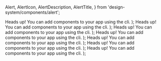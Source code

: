   Alert,
  AlertIcon,
  AlertDescription,
  AlertTitle,
} from 'design-system/components/alert';

  <Preview>
    <Alert>
      <AlertIcon>
        <Terminal />
      </AlertIcon>
      <AlertTitle>Heads up!</AlertTitle>
      <AlertDescription>
        You can add components to your app using the cli.
      </AlertDescription>
    </Alert>
  </Preview>
);

  <Preview>
    <Alert>
      <AlertIcon>
        <Terminal />
      </AlertIcon>
      <AlertTitle>Heads up!</AlertTitle>
      <AlertDescription>
        You can add components to your app using the cli.
      </AlertDescription>
    </Alert>
  </Preview>
);

  <Preview>
    <Alert status="danger">
      <AlertIcon>
        <Terminal />
      </AlertIcon>
      <AlertTitle>Heads up!</AlertTitle>
      <AlertDescription>
        You can add components to your app using the cli.
      </AlertDescription>
    </Alert>
  </Preview>
);

  <Preview>
    <Alert status="warning">
      <AlertIcon>
        <Terminal />
      </AlertIcon>
      <AlertTitle>Heads up!</AlertTitle>
      <AlertDescription>
        You can add components to your app using the cli.
      </AlertDescription>
    </Alert>
  </Preview>
);

  <Preview>
    <Alert status="success">
      <AlertIcon>
        <Terminal />
      </AlertIcon>
      <AlertTitle>Heads up!</AlertTitle>
      <AlertDescription>
        You can add components to your app using the cli.
      </AlertDescription>
    </Alert>
  </Preview>
);

  <Preview>
    <Alert status="info">
      <AlertIcon>
        <Terminal />
      </AlertIcon>
      <AlertTitle>Heads up!</AlertTitle>
      <AlertDescription>
        You can add components to your app using the cli.
      </AlertDescription>
    </Alert>
  </Preview>
);

  <Preview>
    <Alert status="discovery">
      <AlertIcon>
        <Terminal />
      </AlertIcon>
      <AlertTitle>Heads up!</AlertTitle>
      <AlertDescription>
        You can add components to your app using the cli.
      </AlertDescription>
    </Alert>
  </Preview>
);
